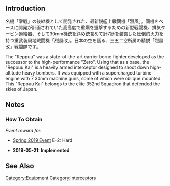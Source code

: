 {{EquipmentInfo|334}}

==Introduction==
名機「零戦」の後継機として開発された、最新鋭艦上戦闘機「烈風」。同機をベースに開発が計画されていた高高度で重爆を邀撃するための新型戦闘機、排気タービン過給器、そして30mm機銃を斜め銃含めて計7挺を装備した圧倒的火力を持つ重武装局地戦闘機「烈風改」。日本の空を護る、三五二空所属の精鋭「烈風改」戦闘隊です。

The "Reppuu" was a state-of-the-art carrier borne fighter developed as the successor to the high-performance "Zero". Using that as a base, the "Reppuu Kai" is a heavily armed interceptor designed to shoot down high-altitude heavy bombers. It was equipped with a supercharged turbine engine with 7 30mm machine guns, some of which were oblique mounted. This "Reppuu Kai" belongs to the elite 352nd Squadron that defended the skies of Japan.

==Notes==
<div class="mw-collapsible"><h3>How To Obtain</h3>
<div class="mw-collapsible-content">
''Event reward for:''
* [[Spring 2019 Event]] E-2: Hard

</div></div>


<div class="mw-collapsible><h3>Updates History</h3>
<div class="mw-collapsible-content>
* '''2019-05-21:''' '''Implemented'''
</div></div>

==See Also==
{{Equipmentlist}}
[[Category:Equipment]]
[[Category:Interceptors]]